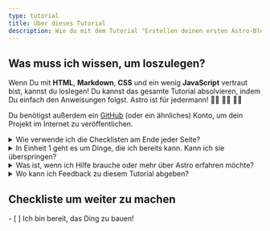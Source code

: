 ```yaml
---
type: tutorial
title: Über dieses Tutorial
description: Wie du mit dem Tutorial "Erstellen deinen ersten Astro-Blog" beginnen kannst.
---
```


## Was muss ich wissen, um loszulegen?

Wenn Du mit **HTML**, **Markdown**, **CSS** und ein wenig **JavaScript** vertraut bist, kannst du loslegen! Du kannst das gesamte Tutorial absolvieren, indem Du einfach den Anweisungen folgst. Astro ist für jedermann! 🧑‍🚀 👩‍🚀 👨‍🚀

Du benötigst außerdem ein [GitHub](https://github.com) (oder ein ähnliches) Konto, um dein Projekt im Internet zu veröffentlichen.

<details>
<summary>Wie verwende ich die Checklisten am Ende jeder Seite?</summary>

Du kannst sie abhaken!

Am Ende jeder Seite findest du eine anklickbare Checkliste mit Aufgaben, die du jetzt erledigen können solltest. Kreuze diese Punkte an, um deinen Fortschritt im Tutorial Tracker zu sehen.

Die Verwendung des Trackers ist optional, kann dir aber helfen, dich an deinen Stand zu erinnern, wenn du das Tutorial über mehrere Besuche hinweg absolvierst. Du kannst auch einige Checklisten leer lassen, um dich an Einheiten zu erinnern, die du später wieder besuchen möchtest.

(Diese Daten werden nur im lokalen Speicher deines Browsers gespeichert und sind nicht anderweitig verfügbar. Es werden keine Daten an Astro gesendet oder von Astro gespeichert).
</details>

<details>
<summary>In Einheit 1 geht es um Dinge, die ich bereits kann. Kann ich sie überspringen?</summary>

Du kannst die Lektionen in [Einheit 1](/de/tutorial/1-setup/) verwenden, um sicherzustellen, dass du über die Entwicklungswerkzeuge und Online-Konten verfügst, die du für die Durchführung des Tutorials benötigst. Du wirst durch die Erstellung eines neuen Astro-Projekts, das Speichern auf GitHub und die Bereitstellung auf Netlify geführt.

Wenn du [ein neues, leeres Astro-Projekt erstellst](/de/install/auto/) und mit deiner Einrichtung vertraut bist, kannst du getrost zu [Einheit 2](/de/tutorial/2-pages/) übergehen, wo du mit der Erstellung neuer Seiten in deinem Projekt beginnen wirst.
</details>

<details>
<summary>Was ist, wenn ich Hilfe brauche oder mehr über Astro erfahren möchte?</summary>

Unser [freundlicher Astro Discord Server](https://astro.build/chat) ist der richtige Ort für dich!

Hüpfe in den Support-Forum-Kanal, um Fragen zu stellen, oder sage hallo und plaudere in `#general` oder `#off-topic`.
</details>

<details>
<summary>Wo kann ich Feedback zu diesem Tutorial abgeben?</summary>

Dieses Tutorial ist ein Projekt unseres Docs-Teams. Du kannst uns auf Discord im `#docs`-Kanal finden oder Issues im [Docs Repo auf GitHub] (https://github.com/withastro/docs/issues) einreichen.
</details>

<Box icon="check-list">

## Checkliste um weiter zu machen

<Checklist>
- [ ] Ich bin bereit, das Ding zu bauen!
</Checklist>
</Box>
